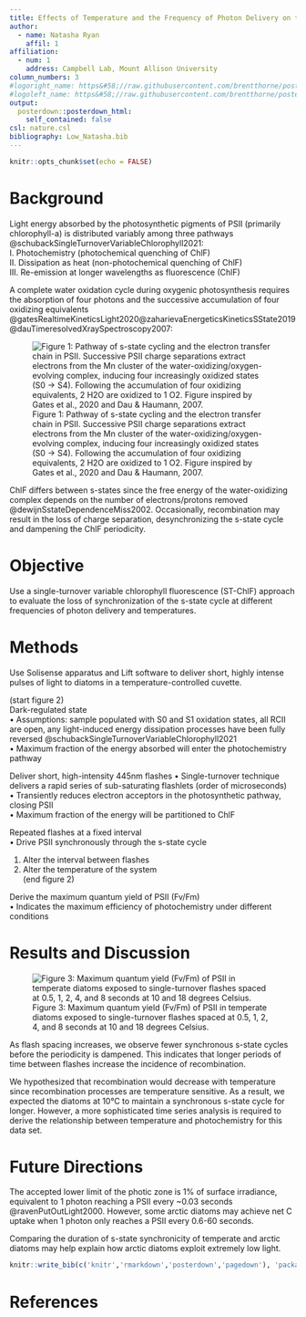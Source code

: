 ```yaml
---
title: Effects of Temperature and the Frequency of Photon Delivery on the Loss of Synchronization of the S-State Cycle of Photosystem II 
author:
  - name: Natasha Ryan
    affil: 1
affiliation:
  - num: 1
    address: Campbell Lab, Mount Allison University 
column_numbers: 3
#logoright_name: https&#58;//raw.githubusercontent.com/brentthorne/posterdown/master/images/betterhexlogo.png
#logoleft_name: https&#58;//raw.githubusercontent.com/brentthorne/posterdown/master/images/betterhexlogo.png
output: 
  posterdown::posterdown_html:
    self_contained: false
csl: nature.csl
bibliography: Low_Natasha.bib
---
```


```r
knitr::opts_chunk$set(echo = FALSE)
```

# Background
Light energy absorbed by the photosynthetic pigments of PSII (primarily chlorophyll-a) is distributed variably among three pathways @schubackSingleTurnoverVariableChlorophyll2021:    
   I.	Photochemistry (photochemical quenching of ChlF)    
   II.	Dissipation as heat (non-photochemical quenching of ChlF)   
   III.	Re-emission at longer wavelengths as fluorescence (ChlF)    

A complete water oxidation cycle during oxygenic photosynthesis requires the absorption of four photons and the successive accumulation of four oxidizing equivalents  @gatesRealtimeKineticsLight2020@zaharievaEnergeticsKineticsSState2019@dauTimeresolvedXraySpectroscopy2007: 

![Figure 1: Pathway of s-state cycling and the electron transfer chain in PSII. Successive PSII charge separations extract electrons from the Mn cluster of the water-oxidizing/oxygen-evolving complex, inducing four increasingly oxidized states (S0 → S4). Following the accumulation of four oxidizing equivalents, 2 H2O are oxidized to 1 O2. Figure inspired by Gates et al., 2020 and Dau & Haumann, 2007.](Figure_1.png)   

ChlF differs between s-states since the free energy of the water-oxidizing complex depends on the number of electrons/protons removed @dewijnSstateDependenceMiss2002. Occasionally, recombination may result in the loss of charge separation, desynchronizing the s-state cycle and dampening the ChlF periodicity. 


# Objective    
Use a single-turnover variable chlorophyll fluorescence (ST-ChlF) approach to evaluate the loss of synchronization of the s-state cycle at different frequencies of photon delivery and temperatures.     

# Methods

Use Solisense apparatus and Lift software to deliver short, highly intense pulses of light to diatoms in a temperature-controlled cuvette. 

(start figure 2)    
Dark-regulated state        
   •	Assumptions: sample populated with S0 and S1 oxidation states, all RCII are open, any light-induced energy dissipation processes have been fully reversed @schubackSingleTurnoverVariableChlorophyll2021         
   •	Maximum fraction of the energy absorbed will enter the photochemistry pathway         

Deliver short, high-intensity 445nm flashes 
   •	Single-turnover technique delivers a rapid series of sub-saturating flashlets (order of microseconds)     
   •	Transiently reduces electron acceptors in the photosynthetic pathway, closing PSII    
   •	Maximum fraction of the energy will be partitioned to ChlF    

Repeated flashes at a fixed interval    
   •	Drive PSII synchronously through the s-state cycle    

1.	Alter the interval between flashes    
2.	Alter the temperature of the system     
 (end figure 2)

Derive the maximum quantum yield of PSII (Fv/Fm)    
   •	Indicates the maximum efficiency of photochemistry under different conditions 


# Results and Discussion

![Figure 3: Maximum quantum yield (Fv/Fm) of PSII in temperate diatoms exposed to single-turnover flashes spaced at 0.5, 1, 2, 4, and 8 seconds at 10 and 18 degrees Celsius.](FvFm_vs_Flashnumber_scaled.png)

As flash spacing increases, we observe fewer synchronous s-state cycles before the periodicity is dampened. This indicates that longer periods of time between flashes increase the incidence of recombination. 

We hypothesized that recombination would decrease with temperature since recombination processes are temperature sensitive. As a result, we expected the diatoms at 10°C to maintain a synchronous s-state cycle for longer. However, a more sophisticated time series analysis is required to derive the relationship between temperature and photochemistry for this data set.    

# Future Directions 
The accepted lower limit of the photic zone is 1% of surface irradiance, equivalent to 1 photon reaching a PSII every ~0.03 seconds @ravenPutOutLight2000. However, some arctic diatoms may achieve net C uptake when 1 photon only reaches a PSII every 0.6-60 seconds. 

Comparing the duration of s-state synchronicity of temperate and arctic diatoms may help explain how arctic diatoms exploit extremely low light. 

```r
knitr::write_bib(c('knitr','rmarkdown','posterdown','pagedown'), 'packages.bib')
```

# References

